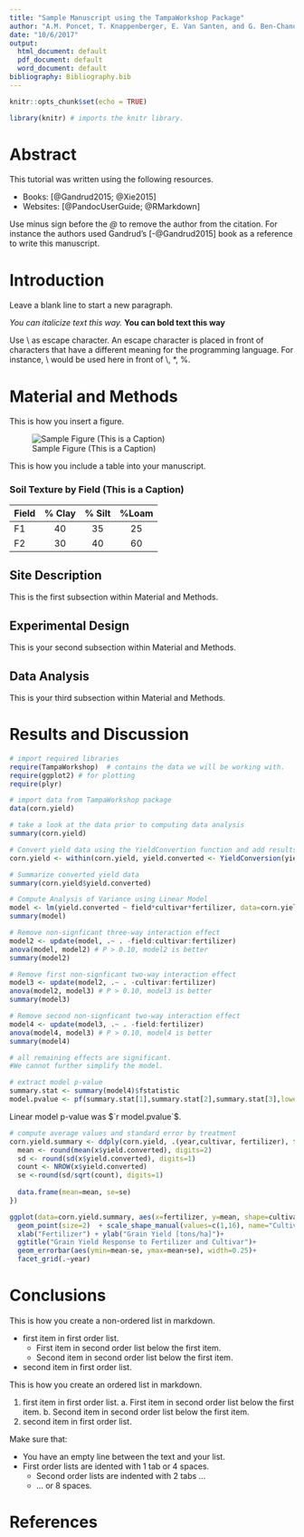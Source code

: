 ---
title: "Sample Manuscript using the TampaWorkshop Package"
author: "A.M. Poncet, T. Knappenberger, E. Van Santen, and G. Ben-Chanoch."
date: "10/6/2017"
output:
  html_document: default
  pdf_document: default
  word_document: default
bibliography: Bibliography.bib
---

```{r setup, include=FALSE}
knitr::opts_chunk$set(echo = TRUE)
```

```{r echo=FALSE, results='hide', message=FALSE, warning=FALSE}
library(knitr) # imports the knitr library.
```

# Abstract

This tutorial was written using the following resources. 

  - Books: [@Gandrud2015; @Xie2015]
  - Websites: [@PandocUserGuide; @RMarkdown]
  
Use minus sign before the *\@* to remove the author from the citation. For instance the authors used Gandrud's [-@Gandrud2015] book as a reference to write this manuscript.


# Introduction

Leave a blank line to start a new paragraph. 

*You can italicize text this way.* **You can bold text this way** 

Use \\ as escape character. An escape character is placed in front of characters that have a different meaning for the programming language. For instance, \\ would be used here in front of \\, \*, \%.

# Material and Methods

This is how you insert a figure. 

![Sample Figure (This is a Caption)](Sample_Figure.png)

This is how you include a table into your manuscript.

### Soil Texture by Field (This is a Caption)

Field | \% Clay | \% Silt | \%Loam
:-----|:-------:|:-------:|:------:
  F1    | 40      |35       | 25
F2    | 30      |40       |60


## Site Description
This is the first subsection within Material and Methods.

## Experimental Design
This is your second subsection within Material and Methods.

## Data Analysis
This is your third subsection within Material and Methods.


# Results and Discussion

```{r include = FALSE, echo = FALSE} 

# import required libraries
require(TampaWorkshop)  # contains the data we will be working with.
require(ggplot2) # for plotting
require(plyr)

# import data from TampaWorkshop package
data(corn.yield)

# take a look at the data prior to computing data analysis
summary(corn.yield)

# Convert yield data using the YieldConvertion function and add results as a new column within dataset.
corn.yield <- within(corn.yield, yield.converted <- YieldConversion(yield))

# Summarize converted yield data
summary(corn.yield$yield.converted)

# Compute Analysis of Variance using Linear Model
model <- lm(yield.converted ~ field*cultivar*fertilizer, data=corn.yield)
summary(model)

# Remove non-signficant three-way interaction effect
model2 <- update(model, .~ . -field:cultivar:fertilizer)
anova(model, model2) # P > 0.10, model2 is better
summary(model2)

# Remove first non-signficant two-way interaction effect
model3 <- update(model2, .~ . -cultivar:fertilizer)
anova(model2, model3) # P > 0.10, model3 is better
summary(model3)

# Remove second non-signficant two-way interaction effect
model4 <- update(model3, .~ . -field:fertilizer)
anova(model4, model3) # P > 0.10, model4 is better
summary(model4)

# all remaining effects are significant. 
#We cannot further simplify the model.

# extract model p-value
summary.stat <- summary(model4)$fstatistic
model.pvalue <- pf(summary.stat[1],summary.stat[2],summary.stat[3],lower.tail=F)

```

Linear model p-value was $`r model.pvalue`$.

```{r echo=FALSE}

# compute average values and standard error by treatment
corn.yield.summary <- ddply(corn.yield, .(year,cultivar, fertilizer), function(x){
  mean <- round(mean(x$yield.converted), digits=2)
  sd <- round(sd(x$yield.converted), digits=1)
  count <- NROW(x$yield.converted)
  se <-round(sd/sqrt(count), digits=1)
  
  data.frame(mean=mean, se=se)
})

ggplot(data=corn.yield.summary, aes(x=fertilizer, y=mean, shape=cultivar))+
  geom_point(size=2)  + scale_shape_manual(values=c(1,16), name="Cultivar")+
  xlab("Fertilizer") + ylab("Grain Yield [tons/ha]")+
  ggtitle("Grain Yield Response to Fertilizer and Cultivar")+
  geom_errorbar(aes(ymin=mean-se, ymax=mean+se), width=0.25)+
  facet_grid(.~year)
```




# Conclusions

This is how you create a non-ordered list in markdown.

  * first item in first order list.
    + First item in second order list below the first item.
    + Second item in second order list below the first item.
  * second item in first order list. 
  
This is how you create an ordered list in markdown.

  1. first item in first order list.
    a. First item in second order list below the first item.
    b. Second item in second order list below the first item.
  2. second item in first order list. 

Make sure that:

  * You have an empty line between the text and your list.
  * First order lists are idented with 1 tab or 4 spaces.
    + Second order lists are indented with 2 tabs ... 
    + ... or 8 spaces.
    

# References








   
